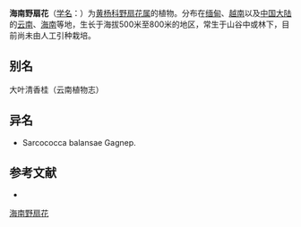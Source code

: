 {{Speciesbox
| name = 海南野扇花
| status = 
| status_system = 
| image =
| genus = Sarcococca
| species = vagans
| authority = Stapf
}}

'''海南野扇花'''（[[学名|学名]]：{{lang|la|''Sarcococca vagans''}}）为[[黄杨科|黄杨科]][[野扇花属|野扇花属]]的植物。分布在[[缅甸|缅甸]]、[[越南|越南]]以及[[中国大陆|中国大陆]]的[[云南|云南]]、[[海南|海南]]等地，生长于海拔500米至800米的地区，常生于山谷中或林下，目前尚未由人工引种栽培。

== 别名 ==
大叶清香桂（云南植物志）

== 异名 ==
* Sarcococca balansae Gagnep.

== 参考文献 ==
<div class="references-small">
* {{cite web| url =http://www.bioinfo.cn/db05/KmzwSpecies.php?action=view&id=3040| title =海南野扇花| work =《中国高等植物数据库全库》| publisher =中国科学院微生物研究所| author =昆明植物研究所| accessdate =2009-02-23| deadurl =yes| archiveurl =https://web.archive.org/web/20160305081200/http://www.bioinfo.cn/db05/KmzwSpecies.php?action=view&id=3040| archivedate =2016-03-05}}
</div>
{{Taxonbar|from=Q15226363}}

[[Category:野扇花属|海南野扇花]]


{{植物小作品}}